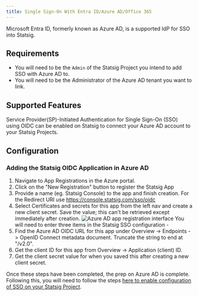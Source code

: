```yaml
---
title: Single Sign-On With Entra ID/Azure AD/Office 365
---
```

Microsoft Entra ID, formerly known as Azure AD, is a supported IdP for SSO into Statsig.

## Requirements

- You will need to be the `Admin` of the Statsig Project you intend to add SSO with Azure AD to.
- You will need to be the Administrator of the Azure AD tenant you want to link.

## Supported Features

Service Provider(SP)-Initiated Authentication for Single Sign-On (SSO) using OIDC can be enabled on Statsig to connect your Azure AD account to your Statsig Projects.

## Configuration
### Adding the Statsig OIDC Application in Azure AD

1. Navigate to App Registrations in the Azure portal. 
2. Click on the "New Registration" button to register the Statsig App
3. Provide a name (eg. Statsig Console) to the app and finish creation. For the Redirect URI use https://console.statsig.com/sso/oidc 
4. Select Certificates and secrets for this app from the left nav and create a new client secret. Save the value; this can't be retrieved except immediately after creation.
![Azure AD app registration interface](https://user-images.githubusercontent.com/31516123/153957278-5f463453-dd7a-443b-9c1c-2a8c205995f6.png)
You will need to enter three items in the Statsig SSO configuration - 
1. Find the Azure AD OIDC URL for this app under Overview -> Endpoints -> OpenID Connect metadata document. Truncate the string to end at "/v2.0".
2. Get the client ID for this app from Overview -> Application (client) ID.
3. Get the client secret value for when you saved this after creating a new client secret. 

Once these steps have been completed, the prep on Azure AD is complete. Following this, you will need to follow the steps [here to enable configuration of SSO on your Statsig Project](/access-management/sso/overview#configuration).
